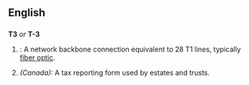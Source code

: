 == English ==

==={{Abbreviation}}===
{{wikipedia}}
'''T3''' ''or'' '''T-3'''
# {{cattag|Networking}}: A network backbone connection equivalent to 28 T1 lines, typically [[fiber optic]].
#''(Canada):'' A tax reporting form used by estates and trusts.